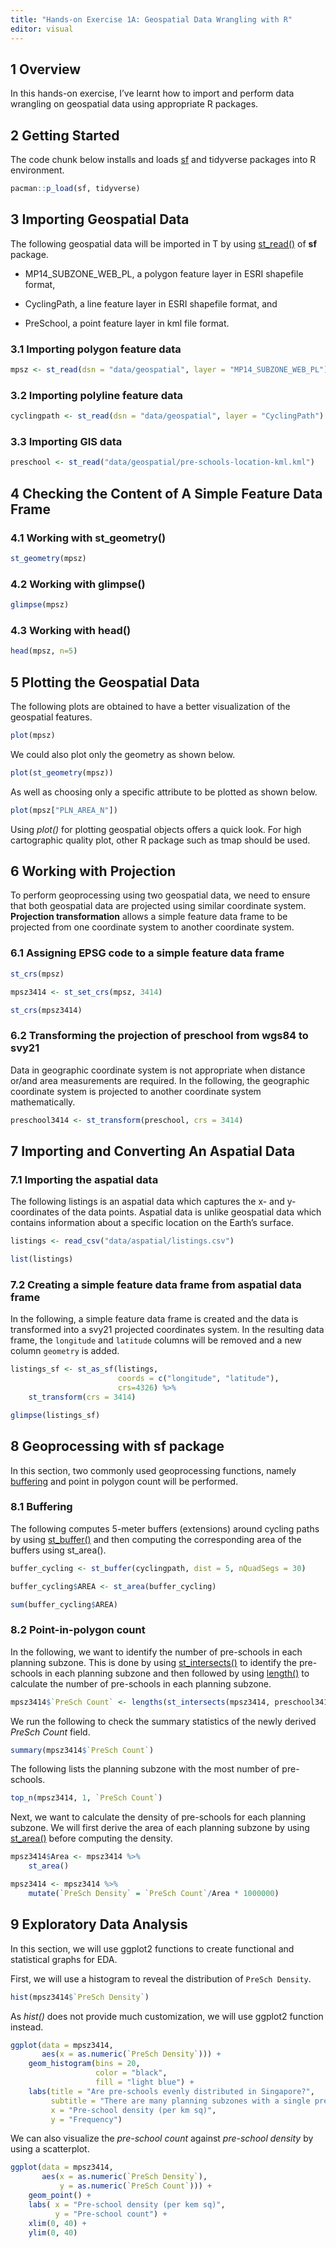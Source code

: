 ```yaml
---
title: "Hands-on Exercise 1A: Geospatial Data Wrangling with R"
editor: visual
---
```


## 1 Overview

In this hands-on exercise, I've learnt how to import and perform data wrangling on geospatial data using appropriate R packages.

## 2 Getting Started

The code chunk below installs and loads [sf](https://r-spatial.github.io/sf/) and tidyverse packages into R environment.

```r
pacman::p_load(sf, tidyverse)
```

## 3 Importing Geospatial Data

The following geospatial data will be imported in T by using [st_read()](https://r-spatial.github.io/sf/reference/st_read.html) of **sf** package.

-   MP14_SUBZONE_WEB_PL, a polygon feature layer in ESRI shapefile format,

-   CyclingPath, a line feature layer in ESRI shapefile format, and

-   PreSchool, a point feature layer in kml file format.

### 3.1 Importing polygon feature data

```r
mpsz <- st_read(dsn = "data/geospatial", layer = "MP14_SUBZONE_WEB_PL")
```

### 3.2 Importing polyline feature data

```r
cyclingpath <- st_read(dsn = "data/geospatial", layer = "CyclingPath")
```

### 3.3 Importing GIS data

```r
preschool <- st_read("data/geospatial/pre-schools-location-kml.kml")
```

## 4 Checking the Content of A Simple Feature Data Frame

### 4.1 Working with st_geometry()

```r
st_geometry(mpsz)
```

### 4.2 Working with glimpse()

```r
glimpse(mpsz)
```

### 4.3 Working with head()

```r
head(mpsz, n=5)
```

## 5 Plotting the Geospatial Data

The following plots are obtained to have a better visualization of the geospatial features.

```r
plot(mpsz)
```

We could also plot only the geometry as shown below.

```r
plot(st_geometry(mpsz))
```

As well as choosing only a specific attribute to be plotted as shown below.

```r
plot(mpsz["PLN_AREA_N"])
```

Using *plot()* for plotting geospatial objects offers a quick look. For high cartographic quality plot, other R package such as tmap should be used.

## 6 Working with Projection

To perform geoprocessing using two geospatial data, we need to ensure that both geospatial data are projected using similar coordinate system. **Projection transformation** allows a simple feature data frame to be projected from one coordinate system to another coordinate system.

### 6.1 Assigning EPSG code to a simple feature data frame

```r
st_crs(mpsz)
```

```r
mpsz3414 <- st_set_crs(mpsz, 3414)
```

```r
st_crs(mpsz3414)
```

### 6.2 Transforming the projection of preschool from wgs84 to svy21

Data in geographic coordinate system is not appropriate when distance or/and area measurements are required. In the following, the geographic coordinate system is projected to another coordinate system mathematically.

```r
preschool3414 <- st_transform(preschool, crs = 3414)
```

## 7 Importing and Converting An Aspatial Data

### 7.1 Importing the aspatial data

The following listings is an aspatial data which captures the x- and y-coordinates of the data points. Aspatial data is unlike geospatial data which contains information about a specific location on the Earth's surface.

```r
listings <- read_csv("data/aspatial/listings.csv")
```

```r
list(listings)
```

### 7.2 Creating a simple feature data frame from aspatial data frame

In the following, a simple feature data frame is created and the data is transformed into a svy21 projected coordinates system. In the resulting data frame, the `longitude` and `latitude` columns will be removed and a new column `geometry` is added.

```r
listings_sf <- st_as_sf(listings,
                        coords = c("longitude", "latitude"),
                        crs=4326) %>% 
    st_transform(crs = 3414)
```

```r
glimpse(listings_sf)
```

## 8 Geoprocessing with sf package

In this section, two commonly used geoprocessing functions, namely [buffering](https://www.gislounge.com/buffers-in-gis/) and point in polygon count will be performed.

### 8.1 Buffering

The following computes 5-meter buffers (extensions) around cycling paths by using [st_buffer()](https://r-spatial.github.io/sf/reference/geos_unary.html) and then computing the corresponding area of the buffers using st_area().

```r
buffer_cycling <- st_buffer(cyclingpath, dist = 5, nQuadSegs = 30)
```

```r
buffer_cycling$AREA <- st_area(buffer_cycling)
```

```r
sum(buffer_cycling$AREA)
```

### 8.2 Point-in-polygon count

In the following, we want to identify the number of pre-schools in each planning subzone. This is done by using [st_intersects()](https://r-spatial.github.io/sf/reference/geos_binary_pred.html) to identify the pre-schools in each planning subzone and then followed by using [length()](https://www.rdocumentation.org/packages/base/versions/3.6.2/topics/length) to calculate the number of pre-schools in each planning subzone.

```r
mpsz3414$`PreSch Count` <- lengths(st_intersects(mpsz3414, preschool3414))
```

We run the following to check the summary statistics of the newly derived *PreSch Count* field.

```r
summary(mpsz3414$`PreSch Count`)
```

The following lists the planning subzone with the most number of pre-schools.

```r
top_n(mpsz3414, 1, `PreSch Count`)
```

Next, we want to calculate the density of pre-schools for each planning subzone. We will first derive the area of each planning subzone by using [st_area()](https://r-spatial.github.io/sf/reference/geos_measures.html) before computing the density.

```r
mpsz3414$Area <- mpsz3414 %>% 
    st_area()
```

```r
mpsz3414 <- mpsz3414 %>% 
    mutate(`PreSch Density` = `PreSch Count`/Area * 1000000)
```

## 9 Exploratory Data Analysis

In this section, we will use ggplot2 functions to create functional and statistical graphs for EDA.

First, we will use a histogram to reveal the distribution of `PreSch Density`.

```r
hist(mpsz3414$`PreSch Density`)
```

As *hist()* does not provide much customization, we will use ggplot2 function instead.

```r
ggplot(data = mpsz3414,
       aes(x = as.numeric(`PreSch Density`))) +
    geom_histogram(bins = 20,
                   color = "black",
                   fill = "light blue") +
    labs(title = "Are pre-schools evenly distributed in Singapore?",
         subtitle = "There are many planning subzones with a single pre-school. On the other hand, \nthere are two planning subzones with at least 20 pre-schools.",
         x = "Pre-school density (per km sq)",
         y = "Frequency")
```

We can also visualize the *pre-school count* against *pre-school density* by using a scatterplot.

```r
ggplot(data = mpsz3414,
       aes(x = as.numeric(`PreSch Density`),
           y = as.numeric(`PreSch Count`))) +
    geom_point() +
    labs( x = "Pre-school density (per kem sq)",
          y = "Pre-school count") + 
    xlim(0, 40) +
    ylim(0, 40)
```

